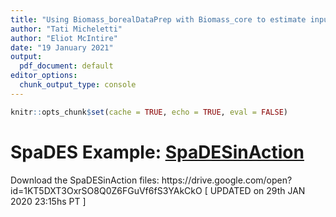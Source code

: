 ```yaml
---
title: "Using Biomass_borealDataPrep with Biomass_core to estimate input data layers"
author: "Tati Micheletti"
author: "Eliot McIntire"
date: "19 January 2021"
output:
  pdf_document: default
editor_options:
  chunk_output_type: console
---
```


```r
knitr::opts_chunk$set(cache = TRUE, echo = TRUE, eval = FALSE)
```

# SpaDES Example: [SpaDESinAction](https://htmlpreview.github.io/?https://github.com/tati-micheletti/SpaDESinAction2/blob/master/runMe.html)

Download the SpaDESinAction files: https://drive.google.com/open?id=1KT5DXT3OxrSO8Q0Z6FGuVf6fS3YAkCkO
[ UPDATED on 29th JAN 2020 23:15hs PT ]
